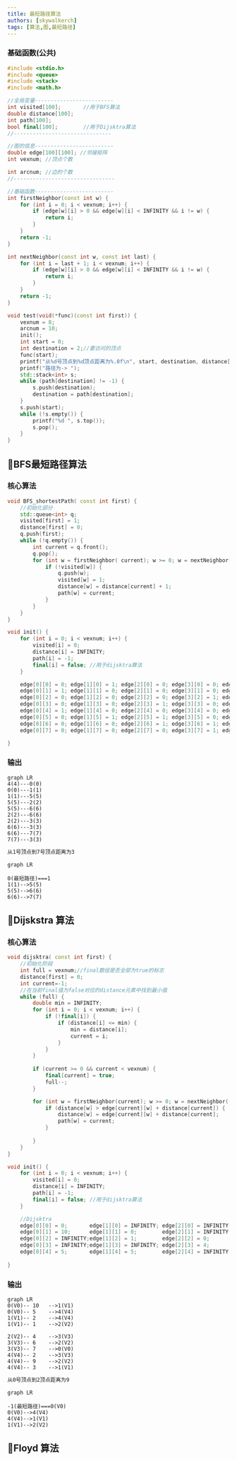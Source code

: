 ```yaml
---
title: 最短路径算法
authors: [skywalkerch]
tags: [算法,图,最短路径]
---
```





### 基础函数(公共)

<Tabs>

<TabItem value="图声明" label="图声明">

```cpp
#include <stdio.h>
#include <queue>
#include <stack>
#include <math.h>

//全局变量-------------------------
int visited[100];		//用于BFS算法
double distance[100];
int path[100];
bool final[100];		//用于Dijsktra算法
//-------------------------------

//图的信息-------------------------
double edge[100][100]; //邻接矩阵
int vexnum; //顶点个数

int arcnum; //边的个数
//--------------------------------

```

</TabItem>


<TabItem value="第一个相邻结点" label="第一个相邻结点">

```cpp
//基础函数-------------------------
int firstNeighbor(const int w) {
	for (int i = 0; i < vexnum; i++) {
		if (edge[w][i] > 0 && edge[w][i] < INFINITY && i != w) {
			return i;
		}
	}
	return -1;
}

```

</TabItem>

<TabItem value="后继相邻结点" label="后继相邻结点">

```cpp
int nextNeighbor(const int w, const int last) {
	for (int i = last + 1; i < vexnum; i++) {
		if (edge[w][i] > 0 && edge[w][i] < INFINITY && i != w) {
			return i;
		}
	}
	return -1;
}

```

</TabItem>

<TabItem value="测试函数" label="测试函数">

```cpp
void test(void(*func)(const int first)) {
	vexnum = 8;
	arcnum = 10;
	init();
	int start = 0;
	int destination = 2;//要访问的顶点
	func(start);
	printf("从%d号顶点到%d顶点距离为%.0f\n", start, destination, distance[destination]);
	printf("路径为-> ");
	std::stack<int> s;
	while (path[destination] != -1) {
		s.push(destination);
		destination = path[destination];
	}
	s.push(start);
	while (!s.empty()) {
		printf("%d ", s.top());
		s.pop();
	}
}
```
</TabItem>

</Tabs>



## 🍉BFS最短路径算法 

### 核心算法
<Tabs>
<TabItem value="BFS最短路径" label="BFS最短路径">

```cpp
void BFS_shortestPath( const int first) {
	//初始化部分
	std::queue<int> q;
	visited[first] = 1;
	distance[first] = 0;
	q.push(first);
	while (!q.empty()) {
		int current = q.front();
		q.pop();
		for (int w = firstNeighbor( current); w >= 0; w = nextNeighbor(current, w)) {
			if (!visited[w]) {
				q.push(w);
				visited[w] = 1;
				distance[w] = distance[current] + 1;
				path[w] = current;
			}
		}
	}
}

```
</TabItem>

<TabItem value="图初始化" label="图初始化">

```cpp
void init() {
	for (int i = 0; i < vexnum; i++) {
		visited[i] = 0;
		distance[i] = INFINITY;
		path[i] = -1;
		final[i] = false; //用于dijsktra算法
	}

	edge[0][0] = 0; edge[1][0] = 1; edge[2][0] = 0; edge[3][0] = 0; edge[4][0] = 1; edge[5][0] = 0; edge[6][0] = 0; edge[7][0] = 0;
	edge[0][1] = 1; edge[1][1] = 0; edge[2][1] = 0; edge[3][1] = 0; edge[4][1] = 0; edge[5][1] = 1; edge[6][1] = 0; edge[7][1] = 0;
	edge[0][2] = 0; edge[1][2] = 0; edge[2][2] = 0; edge[3][2] = 1; edge[4][2] = 0; edge[5][2] = 2; edge[6][2] = 1; edge[7][2] = 0;
	edge[0][3] = 0; edge[1][3] = 0; edge[2][3] = 1; edge[3][3] = 0; edge[4][3] = 0; edge[5][3] = 0; edge[6][3] = 1; edge[7][3] = 1;
	edge[0][4] = 1; edge[1][4] = 0; edge[2][4] = 0; edge[3][4] = 0; edge[4][4] = 0; edge[5][4] = 0; edge[6][4] = 0; edge[7][4] = 0;
	edge[0][5] = 0; edge[1][5] = 1; edge[2][5] = 1; edge[3][5] = 0; edge[4][5] = 0; edge[5][5] = 0; edge[6][5] = 1; edge[7][5] = 0;
	edge[0][6] = 0; edge[1][6] = 0; edge[2][6] = 1; edge[3][6] = 1; edge[4][6] = 0; edge[5][6] = 1; edge[6][6] = 0; edge[7][6] = 1;
	edge[0][7] = 0; edge[1][7] = 0; edge[2][7] = 0; edge[3][7] = 1; edge[4][7] = 0; edge[5][7] = 0; edge[6][7] = 1; edge[7][7] = 0;

}
```

</TabItem>


</Tabs>



### 输出

<Tabs>
<TabItem value="图可视化" label="图可视化">

```mermaid
graph LR
4(4)---0(0)
0(0)---1(1)
1(1)---5(5)
5(5)---2(2)
5(5)---6(6)
2(2)---6(6)
2(2)---3(3)
6(6)---3(3)
6(6)---7(7)
7(7)---3(3)
```

</TabItem>

<TabItem value="目标:7" label="目标:7">

```txt
从1号顶点到7号顶点距离为3
```

```mermaid
graph LR

0(最短路径)===1
1(1)-->5(5)
5(5)-->6(6)
6(6)-->7(7)

```

</TabItem>

</Tabs>

## 🍭Dijskstra 算法
### 核心算法

<Tabs>
<TabItem value="核心算法" label="核心算法">

```cpp
void dijsktra( const int first) {
	//初始化阶段
	int full = vexnum;//final数组是否全部为true的标志
	distance[first] = 0;
	int current=-1;
	//在当前final值为false对应的distance元素中找到最小值
	while (full) {
		double min = INFINITY;
		for (int i = 0; i < vexnum; i++) {
			if (!final[i]) {
				if (distance[i] <= min) {
					min = distance[i];
					current = i;
				}
			}
		}
		
		if (current >= 0 && current < vexnum) {
			final[current] = true;
			full--;
		}

		for (int w = firstNeighbor(current); w >= 0; w = nextNeighbor( current, w)) {
			if (distance[w] > edge[current][w] + distance[current]) {
				distance[w] = edge[current][w] + distance[current];
				path[w] = current;
			}
			
		}
	}
}
```

</TabItem>

<TabItem value="图初始化" label="图初始化">

```cpp
void init() {
	for (int i = 0; i < vexnum; i++) {
		visited[i] = 0;
		distance[i] = INFINITY;
		path[i] = -1;
		final[i] = false; //用于dijsktra算法
	}

	//Dijsktra
	edge[0][0] = 0;		  edge[1][0] = INFINITY; edge[2][0] = INFINITY; edge[3][0] = 7;		   edge[4][0] = 5;
	edge[0][1] = 10;	  edge[1][1] = 0;		 edge[2][1] = INFINITY; edge[3][1] = INFINITY; edge[4][1] = 3;
	edge[0][2] = INFINITY;edge[1][2] = 1;		 edge[2][2] = 0;	    edge[3][2] = 6;		   edge[4][2] = 9; 
	edge[0][3] = INFINITY;edge[1][3] = INFINITY; edge[2][3] = 4;		edge[3][3] = 0;		   edge[4][3] = 2;
	edge[0][4] = 5;		  edge[1][4] = 5;        edge[2][4] = INFINITY;	edge[3][4] = INFINITY; edge[4][4] = 0;
	
}
```

</TabItem>

</Tabs>

### 输出

<Tabs>
<TabItem value="目标: 2" label="目标: 2">

```mermaid
graph LR
0(V0)-- 10   -->1(V1)
0(V0)--	5	 -->4(V4)
1(V1)--	2	 -->4(V4)
1(V1)--	1	 -->2(V2)
		 
2(V2)--	4	 -->3(V3)
3(V3)--	6	 -->2(V2)
3(V3)--	7	 -->0(V0)
4(V4)--	2	 -->3(V3)
4(V4)--	9	 -->2(V2)
4(V4)--	3	 -->1(V1)

```


```txt
从0号顶点到2顶点距离为9
```

```mermaid
graph LR

-1(最短路径)===0(V0)
0(V0)-->4(V4)
4(V4)-->1(V1)
1(V1)-->2(V2)

```

</TabItem>


</Tabs>











## 🍓Floyd 算法